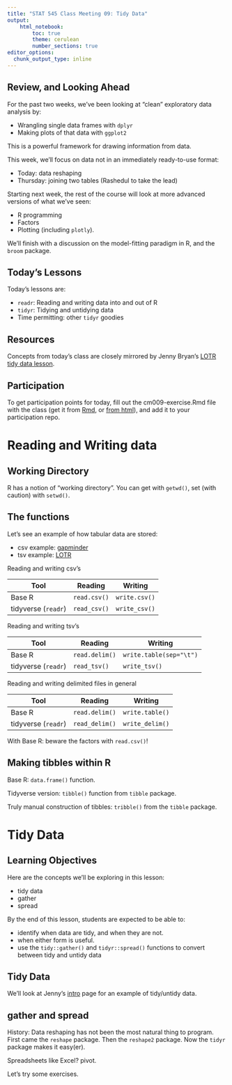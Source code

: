 ```yaml
---
title: "STAT 545 Class Meeting 09: Tidy Data"
output:
    html_notebook:
        toc: true
        theme: cerulean
        number_sections: true
editor_options: 
  chunk_output_type: inline
---
```


## Review, and Looking Ahead

For the past two weeks, we've been looking at "clean" exploratory data analysis by:

- Wrangling single data frames with `dplyr`
- Making plots of that data with `ggplot2`

This is a powerful framework for drawing information from data. 

This week, we'll focus on data not in an immediately ready-to-use format:

- Today: data reshaping
- Thursday: joining two tables (Rashedul to take the lead)

Starting next week, the rest of the course will look at more advanced versions of what we've seen:

- R programming
- Factors
- Plotting (including `plotly`).

We'll finish with a discussion on the model-fitting paradigm in R, and the `broom` package.  


## Today's Lessons

Today's lessons are:

- `readr`: Reading and writing data into and out of R
- `tidyr`: Tidying and untidying data
- Time permitting: other `tidyr` goodies

## Resources

Concepts from today's class are closely mirrored by Jenny Bryan's [LOTR tidy data lesson](https://github.com/jennybc/lotr-tidy#readme).

## Participation

To get participation points for today, fill out the cm009-exercise.Rmd file with the class (get it from [Rmd](https://github.com/STAT545-UBC/Classroom/blob/master/notes/cm009-exercise.Rmd), or [from html](http://stat545.com/Classroom/notes/cm009-exercise.nb.html)), and add it to your participation repo.

# Reading and Writing data

## Working Directory 

R has a notion of "working directory". You can get with `getwd()`, set (with caution) with `setwd()`.

## The functions

Let's see an example of how tabular data are stored:

- csv example: [gapminder](https://raw.githubusercontent.com/STAT545-UBC/Classroom/master/gapminder.csv)
- tsv example: [LOTR](https://raw.githubusercontent.com/jennybc/lotr/master/lotr_clean.tsv)

Reading and writing csv's

| Tool | Reading | Writing |
|------|---------|---------|
| Base R | `read.csv()` | `write.csv()` |
| tidyverse (`readr`) | `read_csv()` | `write_csv()` |

Reading and writing tsv's

| Tool | Reading | Writing |
|------|---------|---------|
| Base R | `read.delim()` | `write.table(sep="\t")` |
| tidyverse (`readr`) | `read_tsv()` | `write_tsv()` |


Reading and writing delimited files in general

| Tool | Reading | Writing |
|------|---------|---------|
| Base R | `read.delim()` | `write.table()` |
| tidyverse (`readr`) | `read_delim()` | `write_delim()` |

With Base R: beware the factors with `read.csv()`!

## Making tibbles within R

Base R: `data.frame()` function.

Tidyverse version: `tibble()` function from `tibble` package.

Truly manual construction of tibbles: `tribble()` from the `tibble` package. 

# Tidy Data

## Learning Objectives

Here are the concepts we'll be exploring in this lesson:

- tidy data
- gather
- spread

By the end of this lesson, students are expected to be able to:

- identify when data are tidy, and when they are not.
- when either form is useful.
- use the `tidy::gather()` and `tidyr::spread()` functions to convert between tidy and untidy data

## Tidy Data

We'll look at Jenny's [intro](https://github.com/jennybc/lotr-tidy/blob/master/01-intro.md) page for an example of tidy/untidy data. 

## gather and spread

History: Data reshaping has not been the most natural thing to program. First came the `reshape` package. Then the `reshape2` package. Now the `tidyr` package makes it easy(er).

Spreadsheets like Excel? pivot. 

Let's try some exercises. 